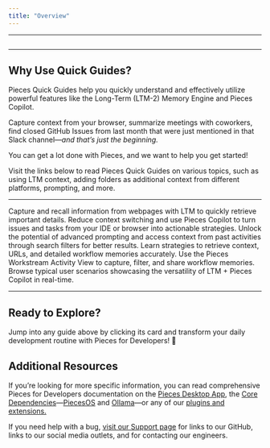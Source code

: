 ```yaml
---
title: "Overview"
---
```


***

<Image src="https://storage.googleapis.com/hashnode_product_documentation_assets/quick_guides/quick-guides.png" alt="" align="center" fullwidth="true" />

***

## Why Use Quick Guides?

Pieces Quick Guides help you quickly understand and effectively utilize powerful features like the Long-Term (LTM-2) Memory Engine and Pieces Copilot.

Capture context from your browser, summarize meetings with coworkers, find closed GitHub Issues from last month that were just mentioned in that Slack channel—*and that’s just the beginning.*

You can get a lot done with Pieces, and we want to help you get started!

Visit the links below to read Pieces Quick Guides on various topics, such as using LTM context, adding folders as additional context from different platforms, prompting, and more.

***

<CardGroup cols={2}>
  <Card title="Using Long-Term Memory Context" href="https://docs.pieces.app/products/quick-guides/ltm-context">
    Capture and recall information from webpages with LTM to quickly retrieve important details.
  </Card>

  <Card title="Using Pieces Copilot with Context Guide" href="https://docs.pieces.app/products/quick-guides/copilot-with-context">
    Reduce context switching and use Pieces Copilot to turn issues and tasks from your IDE or browser into actionable strategies.
  </Card>

  <Card title="Long-Term Memory Prompting" href="https://docs.pieces.app/products/quick-guides/ltm-prompting">
    Unlock the potential of advanced prompting and access context from past activities through search filters for better results.
  </Card>

  <Card title="General Long-Term Memory Prompting Tips" href="https://docs.pieces.app/products/quick-guides/ltm-prompting/tips">
    Learn strategies to retrieve context, URLs, and detailed workflow memories accurately.
  </Card>

  <Card title="Workstream Activity View" href="https://docs.pieces.app/products/quick-guides/ltm-prompting/workstream-activity">
    Use the Pieces Workstream Activity View to capture, filter, and share workflow memories.
  </Card>

  <Card title="Use Cases and Example Prompts" href="https://docs.pieces.app/products/quick-guides/ltm-prompting/examples">
    Browse typical user scenarios showcasing the versatility of LTM + Pieces Copilot in real-time.
  </Card>
</CardGroup>

***

## Ready to Explore?

Jump into any guide above by clicking its card and transform your daily development routine with Pieces for Developers! 🌟

## Additional Resources

If you’re looking for more specific information, you can read comprehensive Pieces for Developers documentation on the [Pieces Desktop App](http://docs.pieces.app/products/desktop), the [Core Dependencies](http://docs.pieces.app/products/core-dependencies)—[PiecesOS](https://docs.pieces.app/products/core-dependencies/pieces-os) and [Ollama](https://docs.pieces.app/products/core-dependencies/ollama)—or any of our [plugins and extensions.](https://docs.pieces.app/products/extensions-plugins/visual-studio-code)

If you need help with a bug, [visit our Support page](https://docs.pieces.app/products/support) for links to our GitHub, links to our social media outlets, and for contacting our engineers.
